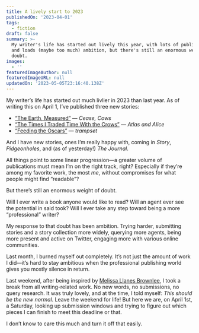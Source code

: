 ```yaml
---
title: A lively start to 2023
publishedOn: '2023-04-01'
tags:
  - fiction
draft: false
summary: >-
  My writer's life has started out lively this year, with lots of publications
  and loads (maybe too much) ambition, but there's still an enormous weight of
  doubt.
images:
  - ''
featuredImageAuthor: null
featuredImageURL: null
updatedOn: '2023-05-05T23:16:40.138Z'
---
```


My writer&rsquo;s life has started out much livlier in 2023 than last year. As of writing this on April 1, I&rsquo;ve published
three new stories:

- [&ldquo;The Earth, Measured&rdquo;](https://ceasecows.com/2023/03/16/the-earth-measured-by-joel-hans/) — _Cease, Cows_
- [&ldquo;The Times I Traded Time With the Crows&rdquo;](https://atlasandalice.com/2023/01/30/fiction-from-joel-hans/) —
_Atlas and Alice_
- [&ldquo;Feeding the Oscars&rdquo;](https://trampset.org/feeding-the-oscars-4a185c627e87) — _trampset_

And I have new stories, ones I&rsquo;m really happy with, coming in _Story_, _Pidgeonholes_, and (as of yesterday!) _The
Journal_.

All things point to some linear progression&mdash;a greater volume of publications must mean I&rsquo;m on the right track,
right? Especially if they&rsquo;re among my favorite work, the most _me_, without compromises for what people might find
&ldquo;readable&rdquo;?

But there&rsquo;s still an enormous weight of doubt.

Will I ever write a book anyone would like to read? Will an agent ever see the potential in said took? Will I ever take
any step toward being a more &ldquo;professional&rdquo; writer?

My response to that doubt has been ambition. Trying harder, submitting stories and a story collection more widely,
querying more agents, being more present and active on Twitter, engaging more with various online communities.

Last month, I burned myself out completely. It&rsquo;s not just the amount of work I did&mdash;it&rsquo;s hard to stay ambitious
when the professional publishing world gives you mostly silence in return.

Last weekend, after being inspired by [Melissa Llanes
Brownlee](https://www.melissallanesbrownlee.com/talk-story/2023/3/24/is-my-writing-life-making-me-happy), I took a break
from all writing-related work. No new words, no submissions, no query research. It was truly lovely, and at the time, I
told myself: _This should be the new normal_. Leave the weekend for life! But here we are, on April 1st, a Saturday,
looking up submission windows and trying to figure out which pieces I can finish to meet this deadline or that.

I don&rsquo;t know to care this much and turn it off that easily.
